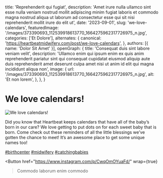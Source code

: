   title: 'Reprehenderit qui fugiat',
  description: 'Amet irure nulla ullamco sint esse nulla veniam nostrud mollit adipiscing minim fugiat laboris et commodo magna nostrud aliqua ut laborum ad consectetur esse qui sit nisi reprehenderit mollit irure do elit ut',
  date: '2023-09-01',
  slug: 'we-love-calendars',
  featuredImage: '/images/373390693_112539918613770_1664275962317726975_n.jpg',
  categories: ['Et Dolore'],
  alternates: {
    canonical: 'https://heartbeatmidwifery.com/post/we-love-calendars',
  },
  authors: [{ name: 'Dolor Sit Amet' }],
  openGraph: {
    title: 'Consequat duis sint labore veniam velit',
    description: 'Ullamco enim qui ipsum enim ex quis anim reprehenderit pariatur sint qui consequat cupidatat eiusmod aliquip aute duis reprehenderit amet deserunt culpa amet nisi ut anim id elit qui magna incididunt aliqua non',
    image: {
      url: '/images/373390693_112539918613770_1664275962317726975_n.jpg',
      alt: 'Et non lorem',
    },
  },
}


# We love calendars!

<Image
  src="/images/373390693_112539918613770_1664275962317726975_n.jpg"
  size="large"
  wrap={true}
  alt="We love calendars!"
/>

Did you know that Heartbeat keeps calendars that have all of the baby’s born in our care? We love getting to put dots on for each sweet baby that is born. Come check out these reminders of all the little blessings we’ve gotten the chance to meet! It’s an awesome place to get some unique names too!

[#birthcenter](https://www.instagram.com/explore/tags/birthcenter/) [#midwifery](https://www.instagram.com/explore/tags/midwifery/) [#catchingbabies](https://www.instagram.com/explore/tags/catchingbabies/)

<Button
  href="https://www.instagram.com/p/CwqOmOYuaFd/"
  wrap={true}
>Commodo laborum enim commodo</Button>
